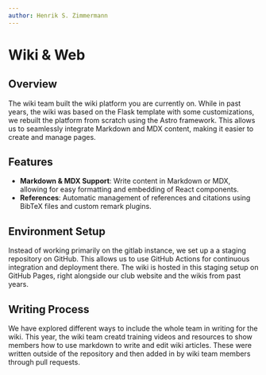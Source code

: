 ```yaml
---
author: Henrik S. Zimmermann
---
```


# Wiki & Web
## Overview
The wiki team built the wiki platform you are currently on. While in past years,
the wiki was based on the Flask template with some customizations, we rebuilt
the platform from scratch using the Astro framework. This allows us to
seamlessly integrate Markdown and MDX content, making it easier to create and
manage pages.

## Features
- **Markdown & MDX Support**: Write content in Markdown or MDX, allowing for
  easy formatting and embedding of React components.
- **References**: Automatic management of references and citations using
  BibTeX files and custom remark plugins.

## Environment Setup
Instead of working primarily on the gitlab instance, we set up a a staging repository
on GitHub. This allows us to use GitHub Actions for continuous integration and
deployment there. The wiki is hosted in this staging setup on GitHub Pages, right
alongside our club website and the wikis from past years.

## Writing Process
We have explored different ways to include the whole team in writing for the wiki.
This year, the wiki team creatd training videos and resources to show members how
to use markdown to write and edit wiki articles. These were written outside of the
repository and then added in by wiki team members through pull requests.
